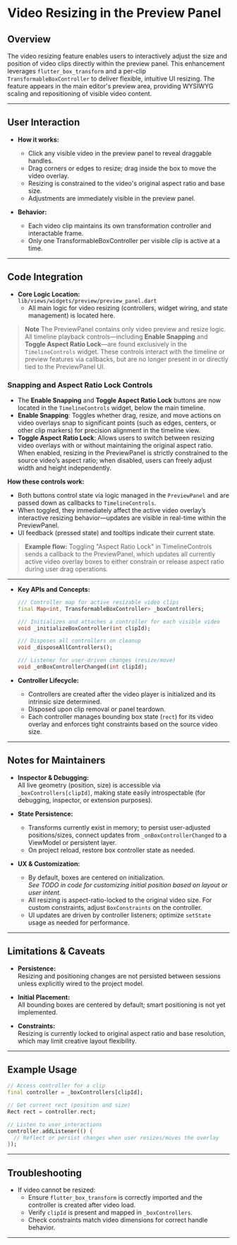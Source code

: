 # Video Resizing in the Preview Panel

## Overview

The video resizing feature enables users to interactively adjust the size and position of video clips directly within the preview panel. This enhancement leverages `flutter_box_transform` and a per-clip `TransformableBoxController` to deliver flexible, intuitive UI resizing. The feature appears in the main editor's preview area, providing WYSIWYG scaling and repositioning of visible video content.

---

## User Interaction

- **How it works:**
  - Click any visible video in the preview panel to reveal draggable handles.
  - Drag corners or edges to resize; drag inside the box to move the video overlay.
  - Resizing is constrained to the video's original aspect ratio and base size.
  - Adjustments are immediately visible in the preview panel.

- **Behavior:**
  - Each video clip maintains its own transformation controller and interactable frame.
  - Only one TransformableBoxController per visible clip is active at a time.

---

## Code Integration

- **Core Logic Location:**  
  `lib/views/widgets/preview/preview_panel.dart`
  - All main logic for video resizing (controllers, widget wiring, and state management) is located here.
> **Note**
> The PreviewPanel contains only video preview and resize logic. All timeline playback controls—including **Enable Snapping** and **Toggle Aspect Ratio Lock**—are found exclusively in the `TimelineControls` widget. These controls interact with the timeline or preview features via callbacks, but are no longer present in or directly tied to the PreviewPanel UI.

### Snapping and Aspect Ratio Lock Controls

- The **Enable Snapping** and **Toggle Aspect Ratio Lock** buttons are now located in the `TimelineControls` widget, below the main timeline.
- **Enable Snapping**: Toggles whether drag, resize, and move actions on video overlays snap to significant points (such as edges, centers, or other clip markers) for precision alignment in the timeline view.
- **Toggle Aspect Ratio Lock**: Allows users to switch between resizing video overlays with or without maintaining the original aspect ratio. When enabled, resizing in the PreviewPanel is strictly constrained to the source video’s aspect ratio; when disabled, users can freely adjust width and height independently.

**How these controls work:**
- Both buttons control state via logic managed in the `PreviewPanel` and are passed down as callbacks to `TimelineControls`.
- When toggled, they immediately affect the active video overlay’s interactive resizing behavior—updates are visible in real-time within the PreviewPanel.
- UI feedback (pressed state) and tooltips indicate their current state.

> **Example flow:**
> Toggling "Aspect Ratio Lock" in TimelineControls sends a callback to the PreviewPanel, which updates all currently active video overlay boxes to either constrain or release aspect ratio during user drag operations.

---
- **Key APIs and Concepts:**
  ```dart
  /// Controller map for active resizable video clips
  final Map<int, TransformableBoxController> _boxControllers;

  /// Initializes and attaches a controller for each visible video
  void _initializeBoxController(int clipId);

  /// Disposes all controllers on cleanup
  void _disposeAllControllers();

  /// Listener for user-driven changes (resize/move)
  void _onBoxControllerChanged(int clipId);
  ```

- **Controller Lifecycle:**
  - Controllers are created after the video player is initialized and its intrinsic size determined.
  - Disposed upon clip removal or panel teardown.
  - Each controller manages bounding box state (`rect`) for its video overlay and enforces tight constraints based on the source video size.

---

## Notes for Maintainers

- **Inspector & Debugging:**  
  All live geometry (position, size) is accessible via `_boxControllers[clipId]`, making state easily introspectable (for debugging, inspector, or extension purposes).

- **State Persistence:**  
  - Transforms currently exist in memory; to persist user-adjusted positions/sizes, connect updates from `_onBoxControllerChanged` to a ViewModel or persistent layer.
  - On project reload, restore box controller state as needed.

- **UX & Customization:**
  - By default, boxes are centered on initialization.  
    _See TODO in code for customizing initial position based on layout or user intent._
  - All resizing is aspect-ratio-locked to the original video size. For custom constraints, adjust `BoxConstraints` on the controller.
  - UI updates are driven by controller listeners; optimize `setState` usage as needed for performance.

---

## Limitations & Caveats

- **Persistence:**  
  Resizing and positioning changes are not persisted between sessions unless explicitly wired to the project model.

- **Initial Placement:**  
  All bounding boxes are centered by default; smart positioning is not yet implemented.

- **Constraints:**  
  Resizing is currently locked to original aspect ratio and base resolution, which may limit creative layout flexibility.

---

## Example Usage

```dart
// Access controller for a clip
final controller = _boxControllers[clipId];

// Get current rect (position and size)
Rect rect = controller.rect;

// Listen to user interactions
controller.addListener(() {
  // Reflect or persist changes when user resizes/moves the overlay
});
```

---

## Troubleshooting

- If video cannot be resized:
  - Ensure `flutter_box_transform` is correctly imported and the controller is created after video load.
  - Verify `clipId` is present and mapped in `_boxControllers`.
  - Check constraints match video dimensions for correct handle behavior.

---